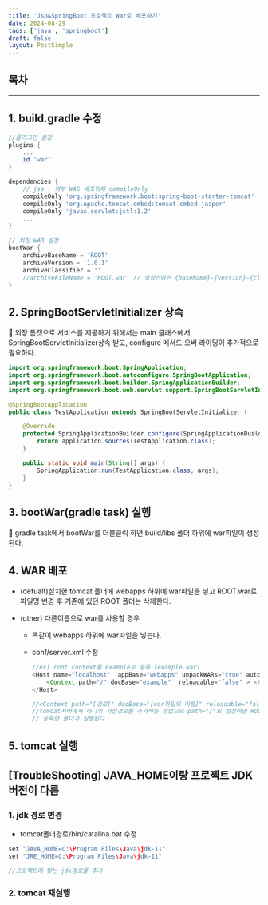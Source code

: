 ```yaml
---
title: 'Jsp&SpringBoot 프로젝트 War로 배포하기'
date: 2024-08-29
tags: ['java', 'springboot']
draft: false
layout: PostSimple
---
```


## 목차

<TOCInline toc={props.toc} exclude="목차"/>

---

## 1. build.gradle 수정

```gradle
//플러그인 설정
plugins {
	...
	id 'war'
}

dependencies {
	// jsp - 외부 WAS 배포위해 compileOnly
	compileOnly 'org.springframework.boot:spring-boot-starter-tomcat'
	compileOnly 'org.apache.tomcat.embed:tomcat-embed-jasper'
	compileOnly 'javax.servlet:jstl:1.2'
	...
}

// 외장 WAR 설정
bootWar {
	archiveBaseName = 'ROOT'
	archiveVersion = '1.0.1'
	archiveClassifier = ''
	//archiveFileName = 'ROOT.war' // 설정안하면 {baseName}-{version}-{classifier:기본값plan}.war
}
```

## 2. SpringBootServletInitializer 상속

🔑 외장 톰캣으로 서비스를 제공하기 위해서는 main 클래스에서 SpringBootServletInitializer상속 받고, configure 메서드 오버 라이딩이 추가적으로 필요하다.

```java
import org.springframework.boot.SpringApplication;
import org.springframework.boot.autoconfigure.SpringBootApplication;
import org.springframework.boot.builder.SpringApplicationBuilder;
import org.springframework.boot.web.servlet.support.SpringBootServletInitializer;

@SpringBootApplication
public class TestApplication extends SpringBootServletInitializer {

    @Override
    protected SpringApplicationBuilder configure(SpringApplicationBuilder application) {
        return application.sources(TestApplication.class);
    }

    public static void main(String[] args) {
        SpringApplication.run(TestApplication.class, args);
    }
}
```

## 3. bootWar(gradle task) 실행

🔑 gradle task에서 bootWar를 더블클릭 하면 build/libs 폴더 하위에 war파일이 생성된다.

## 4. WAR 배포

- (defualt)설치한 tomcat 폴더에 webapps 하위에 war파일을 넣고 ROOT.war로 파일명 변경 후 기존에 있던 ROOT 폴더는 삭제한다.
- (other) 다른이름으로 war를 사용할 경우

  - 똑같이 webapps 하위에 war파일을 넣는다.
  - conf/server.xml 수정

    ```java
    //ex) root context를 example로 등록 (example.war)
    <Host name="localhost"  appBase="webapps" unpackWARs="true" autoDeploy="true">
        <Context path="/" docBase="example"  reloadable="false" > </Context>
    </Host>

    //<Context path="[경로]" docBase="[war파일의 이름]" reloadable="false"></Context>
    //tomcat서버에서 하나의 가상경로를 추가하는 방법으로 path="/"로 설정하면 ROOT폴더 대신
    // 등록한 폴더가 실행된다.
    ```

## 5. tomcat 실행

## [TroubleShooting] JAVA_HOME이랑 프로젝트 JDK 버전이 다름

### 1. jdk 경로 변경

- tomcat폴더경로/bin/catalina.bat 수정

```java
set "JAVA_HOME=C:\Program Files\Java\jdk-11"
set "JRE_HOME=C:\Program Files\Java\jdk-11"

//프로젝트에 맞는 jdk경로를 추가
```

### 2. tomcat 재실행
